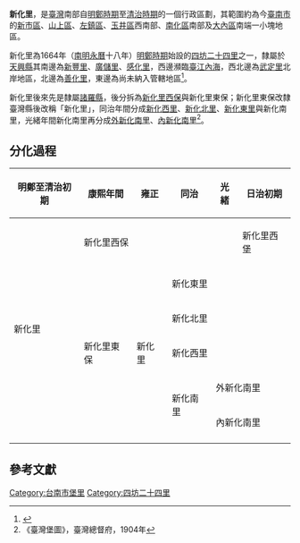 '''新化里'''，是[[臺灣|臺灣]]南部自[[明鄭時期|明鄭時期]]至[[清治時期|清治時期]]的一個行政區劃，其範圍約為今[[臺南市|臺南市]]的[[新市區_(臺南市)|新市區]]、[[山上區|山上區]]、[[左鎮區|左鎮區]]、[[玉井區|玉井區]]西南部、[[南化區|南化區]]南部及[[大內區|大內區]]南端一小塊地區。

新化里為1664年（[[南明|南明]][[永曆_(南明)|永曆]]十八年）[[明鄭時期|明鄭時期]]始設的[[四坊二十四里|四坊二十四里]]之一，隸屬於[[天興縣|天興縣]]其南邊為[[新豐里_(堡里)|新豐里]]、[[廣儲里|廣儲里]]、[[感化里|感化里]]，西邊瀕臨[[臺江內海|臺江內海]]，西北邊為[[武定里|武定里]]北岸地區，北邊為[[善化里|善化里]]，東邊為尚未納入管轄地區<ref>{{Cite web |url=http://thcts.ascc.net/themes/rb02.php |title=《明鄭時期臺灣行政疆域圖》，中央研究院台灣歷史文化地圖網站 |accessdate=2013-04-06 |archive-date=2017-09-14 |archive-url=https://web.archive.org/web/20170914032850/http://thcts.ascc.net/themes/rb02.php |dead-url=yes }}</ref>{{r|縣}}。

新化里後來先是隸屬[[諸羅縣|諸羅縣]]，後分拆為[[新化里西堡|新化里西保]]與新化里東保；新化里東保改隸臺灣縣後改稱「新化里」，同治年間分成[[新化西里|新化西里]]、[[新化北里|新化北里]]、[[新化東里|新化東里]]與新化南里，光緒年間新化南里再分成[[外新化南里|外新化南里]]、[[內新化南里|內新化南里]]<ref>《臺灣堡圖》，臺灣總督府，1904年</ref>{{r|縣}}。

== 分化過程 ==
{{Min-nan
| title     = 新化里
| img       = <!-- [[圖檔名|大小]] -->
| caption   = <!-- 圖片檔案之解釋 -->
| choan-han = 新化里
| han-lo    = <!-- 閩南語漢羅書寫 -->
| choan-lo  = Sin-hoà-lí
}}
{|class=wikitable
|-
!明鄭至清治初期!!康熙年間!!雍正!!同治!!光緒!!日治初期
|-
|rowspan=6|新化里||colspan=4|新化里西保||新化里西堡
|-
|rowspan=5|新化里東保||rowspan=5|新化里||colspan=4|新化東里
|-
|colspan=4|新化北里
|-
|colspan=4|新化西里
|-
|rowspan=2|新化南里||colspan=2|外新化南里
|-
|colspan=2|內新化南里
|-
|}

==參考文獻==
{{reflist|refs=
<ref name="縣">{{cite book|author= |title=《臺灣地名辭書卷七：臺南縣》 |publisher=國史館臺灣文獻館 |location= |isbn= 957-01-2593-4  |pages=2－8頁|date=2002年12月}}</ref>
}}

{{台灣明鄭時期行政區劃}}
[[Category:台南市堡里|Category:台南市堡里]]
[[Category:四坊二十四里|Category:四坊二十四里]]